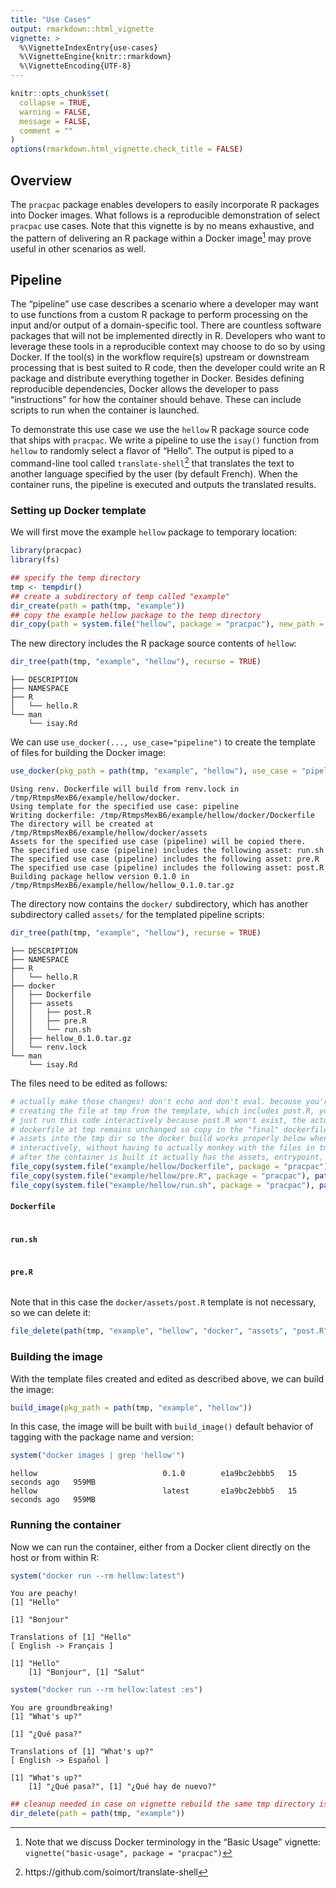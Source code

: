 ```yaml
---
title: "Use Cases"
output: rmarkdown::html_vignette
vignette: >
  %\VignetteIndexEntry{use-cases}
  %\VignetteEngine{knitr::rmarkdown}
  %\VignetteEncoding{UTF-8}
---
```


```r
knitr::opts_chunk$set(
  collapse = TRUE,
  warning = FALSE,
  message = FALSE,
  comment = ""
)
options(rmarkdown.html_vignette.check_title = FALSE)
```

## Overview

The `pracpac` package enables developers to easily incorporate R packages into Docker images. What follows is a reproducible demonstration of select `pracpac` use cases. Note that this vignette is by no means exhaustive, and the pattern of delivering an R package within a Docker image[^terminology] may prove useful in other scenarios as well.

[^terminology]: Note that we discuss Docker terminology in the "Basic Usage" vignette: `vignette("basic-usage", package = "pracpac")`

## Pipeline

The "pipeline" use case describes a scenario where a developer may want to use functions from a custom R package to perform processing on the input and/or output of a domain-specific tool. There are countless software packages that will not be implemented directly in R. Developers who want to leverage these tools in a reproducible context may choose to do so by using Docker. If the tool(s) in the workflow require(s) upstream or downstream processing that is best suited to R code, then the developer could write an R package and distribute everything together in Docker. Besides defining reproducible dependencies, Docker allows the developer to pass "instructions" for how the container should behave. These can include scripts to run when the container is launched.

To demonstrate this use case we use the `hellow` R package source code that ships with `pracpac`. We write a pipeline to use the `isay()` function from `hellow` to randomly select a flavor of "Hello". The output is piped to a command-line tool called `translate-shell`[^ts] that translates the text to another language specified by the user (by default French). When the container runs, the pipeline is executed and outputs the translated results.

[^ts]: https://github.com/soimort/translate-shell

### Setting up Docker template

We will first move the example `hellow` package to temporary location:

```r
library(pracpac)
library(fs)

## specify the temp directory
tmp <- tempdir()
## create a subdirectory of temp called "example"
dir_create(path = path(tmp, "example"))
## copy the example hellow package to the temp directory
dir_copy(path = system.file("hellow", package = "pracpac"), new_path = path(tmp, "example"))
```

The new directory includes the R package source contents of `hellow`:

<!-- NOTE: eval=FALSE to use precooked results in the verbatim chunk that follows -->
<!-- NOTE: We will need to re-run and update this with future changes in the code -->

```r
dir_tree(path(tmp, "example", "hellow"), recurse = TRUE)
```

```
├── DESCRIPTION
├── NAMESPACE
├── R
│   └── hello.R
└── man
    └── isay.Rd
```

We can use `use_docker(..., use_case="pipeline")` to create the template of files for building the Docker image:

<!-- NOTE: eval=FALSE to use precooked results in the verbatim chunk that follows -->
<!-- NOTE: We will need to re-run and update this with future changes in the code -->

```r
use_docker(pkg_path = path(tmp, "example", "hellow"), use_case = "pipeline")
```

```
Using renv. Dockerfile will build from renv.lock in /tmp/RtmpsMexB6/example/hellow/docker.
Using template for the specified use case: pipeline
Writing dockerfile: /tmp/RtmpsMexB6/example/hellow/docker/Dockerfile
The directory will be created at /tmp/RtmpsMexB6/example/hellow/docker/assets 
Assets for the specified use case (pipeline) will be copied there.
The specified use case (pipeline) includes the following asset: run.sh
The specified use case (pipeline) includes the following asset: pre.R
The specified use case (pipeline) includes the following asset: post.R
Building package hellow version 0.1.0 in /tmp/RtmpsMexB6/example/hellow/hellow_0.1.0.tar.gz
```

The directory now contains the `docker/` subdirectory, which has another subdirectory called `assets/` for the templated pipeline scripts:

<!-- NOTE: eval=FALSE to use precooked results in the verbatim chunk that follows -->
<!-- NOTE: We will need to re-run and update this with future changes in the code -->

```r
dir_tree(path(tmp, "example", "hellow"), recurse = TRUE)
```

```
├── DESCRIPTION
├── NAMESPACE
├── R
│   └── hello.R
├── docker
│   ├── Dockerfile
│   ├── assets
│   │   ├── post.R
│   │   ├── pre.R
│   │   └── run.sh
│   ├── hellow_0.1.0.tar.gz
│   └── renv.lock
└── man
    └── isay.Rd
```

The files need to be edited as follows:

```r
# actually make those changes! don't echo and don't eval. because you're
# creating the file at tmp from the template, which includes post.R, you can't
# just run this code interactively because post.R won't exist, the actual
# dockerfile at tmp remains unchanged so copy in the "final" dockerfile and
# assets into the tmp dir so the docker build works properly below when running
# interactively, without having to actually monkey with the files in tmp, and so
# after the container is built it actually has the assets, entrypoint, etc.
file_copy(system.file("example/hellow/Dockerfile", package = "pracpac"), path(tmp, "example/hellow/docker/Dockerfile"), overwrite=TRUE)
file_copy(system.file("example/hellow/pre.R", package = "pracpac"), path(tmp, "example/hellow/docker/assets/pre.R"), overwrite=TRUE)
file_copy(system.file("example/hellow/run.sh", package = "pracpac"), path(tmp, "example/hellow/docker/assets/run.sh"), overwrite=TRUE)
```

#### `Dockerfile`

```bash
```

#### `run.sh`

```bash
```

#### `pre.R`

```r
```

Note that in this case the `docker/assets/post.R` template is not necessary, so we can delete it:

```r
file_delete(path(tmp, "example", "hellow", "docker", "assets", "post.R"))
```

### Building the image

With the template files created and edited as described above, we can build the image:

```r
build_image(pkg_path = path(tmp, "example", "hellow"))
```

In this case, the image will be built with `build_image()` default behavior of tagging with the package name and version:

```r
system("docker images | grep 'hellow'")
```

```
hellow                            0.1.0        e1a9bc2ebbb5   15 seconds ago   959MB
hellow                            latest       e1a9bc2ebbb5   15 seconds ago   959MB
```

### Running the container

Now we can run the container, either from a Docker client directly on the host or from within R:

```r
system("docker run --rm hellow:latest")
```

```
You are peachy!
[1] "Hello"

[1] "Bonjour"

Translations of [1] "Hello"
[ English -> Français ]

[1] "Hello"
    [1] "Bonjour", [1] "Salut"
```

```r
system("docker run --rm hellow:latest :es")
```

```
You are groundbreaking!
[1] "What's up?"

[1] "¿Qué pasa?"

Translations of [1] "What's up?"
[ English -> Español ]

[1] "What's up?"
    [1] "¿Qué pasa?", [1] "¿Qué hay de nuevo?"
```

```r
## cleanup needed in case on vignette rebuild the same tmp directory is picked
dir_delete(path = path(tmp, "example"))
```


